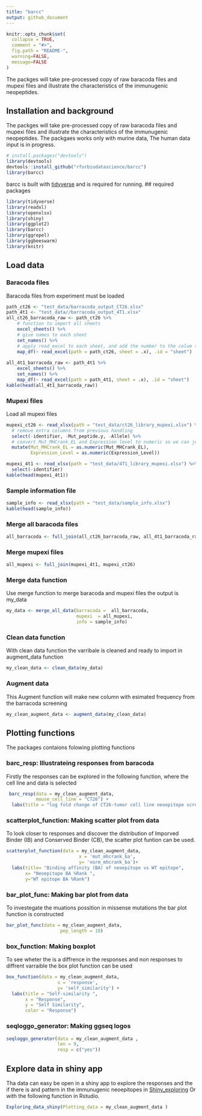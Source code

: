 ```yaml
---
title: "barcc"
output: github_document
---
```


<!-- README.md is generated from the README.Rmd file. Edit that file for updates -->

```r
knitr::opts_chunk$set(
  collapse = TRUE,
  comment = "#>",
  fig.path = "README-",
  warning=FALSE,
  message=FALSE
)
```

The packges will take pre-processed copy of raw baracoda files and mupexi files and illustrate the characteristics of the immunugenic neopeptides. 

## Installation and background

The packges will take pre-processed copy of raw baracoda files and mupexi files and illustrate the characteristics of the immunugenic neopeptides. 
The packgaes works only with murine data, The human data input is in progress. 

```r
# install.packages("devtools")
library(devtools)
devtools::install_github("rforbiodatascience/barcc")
library(barcc)
```
barcc is built with [tidyverse](https://github.com/tidyverse/tidyverse)  and is required for running.
## required packages 
```r
library(tidyverse)
library(readxl)
library(openxlsx)
library(shiny)
library(ggplot2)
library(barcc)
library(ggrepel)
library(ggbeeswarm)
library(knitr)
```

## Load data

### Baracoda files
Baracoda files from experiment must be loaded 
```r
path_ct26 <- "test_data/barracoda_output_CT26.xlsx"
path_4t1 <- "test_data//barracoda_output_4T1.xlsx"
all_ct26_barracoda_raw <- path_ct26 %>% 
    # function to import all sheets
    excel_sheets() %>% 
    # give names to each sheet
    set_names() %>% 
    # apply read_excel to each sheet, and add the number to the colum sheet
    map_df(~ read_excel(path = path_ct26, sheet = .x), .id = "sheet") 
  
all_4t1_barracoda_raw <- path_4t1 %>% 
    excel_sheets() %>% 
    set_names() %>% 
    map_df(~ read_excel(path = path_4t1, sheet = .x), .id = "sheet")
kable(head(all_4t1_barracoda_raw))

```

### Mupexi files 
Load all mupexi files 
```r
mupexi_ct26 <- read_xlsx(path = "test_data/ct26_library_mupexi.xlsx") %>% 
  # remove extra columns from previous handling
  select(-identifier, -Mut_peptide.y, -Allele) %>% 
  # convert Mut_MHCrank_EL and Expression level to numeric so we can join both files
  mutate(Mut_MHCrank_EL = as.numeric(Mut_MHCrank_EL),
         Expression_Level = as.numeric(Expression_Level))

mupexi_4t1 <- read_xlsx(path = "test_data/4T1_library_mupexi.xlsx") %>% 
  select(-identifier)
kable(head(mupexi_4t1))
```


### Sample information file 
```r
sample_info <- read_xlsx(path = "test_data/sample_info.xlsx")
kable(head(sample_info))
```


### Merge all baracoda files 

```r
all_barracoda <- full_join(all_ct26_barracoda_raw, all_4t1_barracoda_raw)
```

### Merge mupexi files 

```r
all_mupexi <- full_join(mupexi_4t1, mupexi_ct26) 
```

### Merge data function
Use merge function to merge baracoda and mupexi files the output is my_data 

```r
my_data <- merge_all_data(barracoda =  all_barracoda,
                          mupexi  = all_mupexi,
                          info = sample_info)

```

### Clean data function 
With clean data function the varribale is cleaned and ready to import in augment_data function 

```r
my_clean_data <- clean_data(my_data)
```

### Augment data 
This Augment function will make new column with esimated frequency from the barracoda screening 

```r
my_clean_augment_data <- augment_data(my_clean_data)
```


## Plotting functions 
The packages contaions folowing plotting functions 

### barc_resp: Illustrateing responses from baracoda
Firstly the responses can be explored in the following function, where the cell line and data is selected

```r
 barc_resp(data = my_clean_augment_data,
           mouse_cell_line = "CT26") +
  labs(title = "log fold change of CT26-tumor cell line neoepitope screen")
```

### scatterplot_function: Making scatter plot from data 
To look closer to responses and discover the distribution of Imporved Binder (IB) and Conserved Binder (CB), the scatter plot funtion can be used. 
```r
scatterplot_function(data = my_clean_augment_data,
                           x = 'mut_mhcrank_ba', 
                           y= 'norm_mhcrank_ba')+
  labs(title= "Binding affinity (BA) of neoepitope vs WT epitope",
       x= "Neoepitope BA %Rank ",
       y="WT epitope BA %Rank")
```

### bar_plot_func: Making bar plot from data 
To investegate the muations possition in missense mutations the bar plot function is constructed 
```r
bar_plot_func(data = my_clean_augment_data,
                    pep_length = 10)
```

### box_function: Making boxplot 
To see wheter the is a diffrence in the responses and non responses to diffrent varraible the box plot function can be used 
```r
box_function(data = my_clean_augment_data, 
                   x = 'response',
                   y= 'self_similarity') +
  labs(title = "Self-similarity ", 
       x = "Response", 
       y = "Self Similarity",
       color = "Response")
```


### seqloggo_generator: Making ggseq logos 
```r
seqloggo_generator(data = my_clean_augment_data ,
                   len = 9,
                   resp = c("yes"))
```


## Explore data in shiny app 
Tha data can easy be open in a shiny app to explore the responses and the if there is and pattern in the immunugenic neoepitopes in [Shiny_exploring](https://annie-borch.shinyapps.io/exploring_data/)
Or with the following function in Rstudio.
```r
Exploring_data_shiny(Plotting_data = my_clean_augment_data )
```





